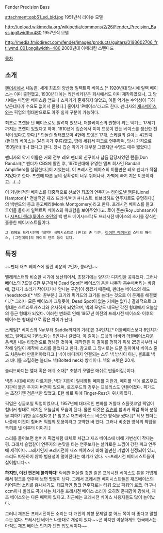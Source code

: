 Fender Precision Bass

attachment:opb51_sd_bld.jpg
1951년식 리이슈 모델

http://upload.wikimedia.org/wikipedia/commons/2/26/Fender_Precision_Bass.jpg&width=480
1957년식 모델

http://media.fmicdirect.com/fender/images/products/guitars/0193602706_frt_wmd_001.png&width=480
2000년대 아메리칸 스탠다드 

[[목차]]

== 소개 ==
[[펜더]]사에서 내놓은, 세계 최초의 양산형 일렉트릭 베이스.[* 1920년대 당시에 일렉 베이스는 이미 출현했고, 1930년대에는 리켄베커같은 회사에서도 이미 제작하였으나, 그 당시에는 마땅한 베이스용 앰프나 스피커가 존재하지 않았고, 이들 악기는 수익성이 극히 낮은데다가 수요도 없어서 묻혔다.] 줄여서 'P베이스'라고도 한다. 펜더사의 [[재즈베이스]]와는 픽업의 형태만으로도 아주 쉽게 구분이 가능하다.

최초로 프렛을 단 베이스로도 알려져 있으나, 더블베이스의 원형이 되는 악기는 17세기까지는 프렛이 있었다고 하며, 1910년에 깁슨에서 이미 프렛이 있는 베이스를 생산한 전적이 있다고 한다.[* 만돌린 형태였으며 4현에 프렛은 17개, 스케일의 길이는 42인치(현대의 베이스는 34인치가 주류)였고, 땅에 세워서 피크로 연주하며, 당시 가격으로 150달러(!!)나 했다고 한다. 당시 깁슨 악기가 대부분 그랬지만 수명도 매우 짧았다.] 

펜더사의 악기 이름은 거의 전부 레오 펜더의 친구이자 납품 담당자였던 랜들(Don Randall)[* 펜더가 CBS에 팔린 후, 1970년대에 유명한 앰프 회사인 Randall Amplifiers를 설립한다.]이 지었는데, 이 프레시전 베이스의 이름만은 레오 펜더가 직접 지었다고 한다. 프렛에 따른 음의 정확성이 너무 뛰어나서, 자뻑에 빠져 지은 이름이라고....(...)

이 기념비적인 베이스를 대중적으로 선보인 최초의 연주자는 [[라이오넬 햄튼]](Lionel Hampton)[* 전설적인 재즈 드러머/퍼커셔니스트. 비브라하프 연주자로도 유명하다.]의 백밴드의 몽크 몽고메리(Monk Montgomery)라고 한다. 프레시전 베이스를 들고 투어들 돌아서 일렉트릭 베이스의 위대함을 보여주었다고. 로이 존슨(Roy Johnson)이나 [[시프티 헨리]]([[루이스 조던]]의 백 밴드 베이시스트)도 프레시전 베이스의 초기를 장식한 훌륭한 베이시스트들이다.

 그 외에도 프레시전이 메인인 베이시스트로 [퀸]의 존 디콘, [[아이언 메이든]]의 스티브 해리스, [그린데이]의 마이크 던트 등이 있다.

== 특징 ==

~~펜더 재즈 베이스에 밀린 비운의 2인자, 콩라인~~

텔레캐스터와 비슷한 시기에 생산되어서, 초창기에는 양자가 디자인을 공유했다. 그러나 베이스의 7프렛 G현 부근에서 Dead Spot[* 베이스의 음을 나무가 흡수해버리는 바람에, 갑자기 소리가 작아지거나 안나는 구간]이 생겼기 때문에, 펜더는 베이스의 헤드(headstock)[* 넥의 끝부분.] 크기와 픽가드의 크기를 늘리는 것으로 이 문제를 해결했다.[* 그러나 모든 베이스가 그렇듯이, Dead Spot이 없는 기체는 없다.] 결과적으로 그 형태는 스트라토캐스터와 유사하게 되었으며, 넥의 모양도 네모난 각진 형태에서 오늘날의 둥근 형태가 되었다. 이러한 변화로 인해 1957년 이전의 프레시전 베이스와 이후의 베이스는 형태상으로 많은 차이가 난다.

스케일[* 베이스의 Nut부터 Saddle까지의 거리]은 34인치.[* 더블베이스보다 8인치가 짧고, 일렉트릭 기타보다는 9인치나 길었다. 이 길이는 프렛의 너비와 더블베이스다운 음색을 내는 타협점으로 정해진 것이며, 제작진은 이 길이를 정하기 위해 25인치부터 시작해 일일이 제작해 소리를 들었다고 한다. 참고로 그 당시로는 드문 길이여서 베이스 줄도 처음부터 만들어야했다고.]
넥이 바디까지 연결되는 스루 넥 방식이 아닌, 볼트로 넥과 바디를 조립하는 볼티드 넥(Bolted neck) 방식이다. 넥의 프렛은 20개.

솔리드바디는 앨더 혹은 애쉬 소재[* 초창기 모델은 애쉬로 만들어짐.]이다.

넥은 시대에 따라 다르지만, 넥과 지판이 일체화된 메이플 지판과, 메이플 넥에 로즈우드 지판이 붙은 두가지 버전이 있으며, 로즈우드의 경우는 프렛리스도 만들어졌다.
픽가드는 초창기엔 검은색만 있었고, E현 바로 위에 Finger-Rest가 위치하였다.

픽업은 싱글코일 픽업이었으나, 1957년에 대대적인 변화를 거칠때 스플릿코일 픽업이 험버커 형태로 배치된 오늘날의 모습이 된다. 물론 이것은 [[깁슨]]의 험버커 픽업 특허 분쟁을 피하기 위한 꼼수였다고.[* 참고로 재즈베이스도 비슷한 방식을 썼다.][* 레오 펜더는 나중에 이것이 험버커 픽업의 도용이라고 고백한 바 있다. 그러나 비슷한 방식의 픽업을 특허를 낸 이후의 이야기.]

소리를 들어보면 험버커 픽업처럼 대체로 차갑고 재즈 베이스에 비해 가변성이 작다는 평. 그래서 슬랩같이 연주자의 손맛을 타는 연주보다는 날카로운 느낌이 강한 피크 연주에 제격이다. 그래서인지 프레시전이 재즈 베이스에 비해 쓸만한 기법이 한정되어 있고, 소리도 따뜻하지 않아 범용성이 떨어진다는 얘기가 있다. ~~프레시전 베이시스트들이 싫어합니다~~ 

'''하지만, 이건 편견에 불과하다!''' 락에만 어울릴 것만 같은 프레시전 베이스도 톤을 가볍게 해서 펑크를 연주해 보면 맛깔이 난다. 그래서 프레시전 베이시스트들은 재즈베이스의 리어픽업 소리를 흉내내기도. 대표적인 펑크 연주자로는 타워 오브 파워의 로코. 더구나 ccm이나 발라드 곡에서는 차가운 프레시전 베이스 소리가 오히려 존재감이 강해서, 재즈 베이스와는 다른 매력이 있다고. 최근에는 프레시전 베이스 사용자들도 많이 늘어났다.
 
그러니 재즈든 프레시전이든 소리는 다 개인의 취향 문제일 뿐 어느 쪽이 더 좋다고 말할 수는 없다. 프레시전 베이스 나름대로 개성이 있다.~~곤 하지만 이상하게도 한국에서는 아직도 재즈 베이스 인기가 단연 압도적이다~~
